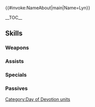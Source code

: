 {{#invoke:NameAbout|main|Name=Lyn}}{{HeroPage Tabs|{{PAGENAME}}}}
{{Hero Infobox
|Name=Lyn
|Title= Wind's Embrace
|artist=ワダサチコ
|GrowthModifier= Gen 2
|WeaponType= Blue Tome
|MoveType= Armored
|Origin= Fire Emblem: The Blazing Blade
|Gender= Female
|actorEN = Wendee Lee
|actorJP=大本眞基子
|releaseDate=February 9, 2018
|TagID=愛の祭リン
|InternalID=218
|Properties=special,tiara,specRate_202202
|cv1=6
|cv2=100200
|description=A noble of Caelin whose full name is Lyndis. She hopes that her gifts express all of the feelings she normally doesn't put into words. Appears in Fire Emblem: The Blazing Blade.
}}

__TOC__

{{Stats Page
|Lv1HP=18|Lv1ATK=9|Lv1SPD=10|Lv1DEF=5|Lv1RES=10
|GRHP=45|GRATK=50|GRSPD=60|GRDEF=50|GRRES=55
}}

== Skills ==
===Weapons===
{{Weapons Table
|weapon1=Light
|weapon1Default=1
|weapon1Unlock=1
|weapon2=Ellight
|weapon2Default=3
|weapon2Unlock=2
|weapon3=Blue Gift
|weapon3Default=4
|weapon3Unlock=3
|weapon4=Blue Gift+
|weapon4Default=5
|weapon4Unlock=5
}}

===Assists===
{{Assists Table
|assist1=Ardent Sacrifice
|assist1Default=4
|assist1Unlock=3
}}

===Specials===
{{Specials Table
}}

===Passives===
{{Passives Table
|passiveA1=Atk/Spd Bond 1
|passiveA2=Atk/Spd Bond 2
|passiveA3=Atk/Spd Bond 3
|passiveA1Unlock=3
|passiveA2Unlock=4
|passiveA3Unlock=5
|passiveB1=Guard 1
|passiveB2=Guard 2
|passiveB3=Guard 3
|passiveB1Unlock=3
|passiveB2Unlock=4
|passiveB3Unlock=5
|passiveC1=Armor March 1
|passiveC2=Armor March 2
|passiveC3=Armor March 3
|passiveC1Unlock=1
|passiveC2Unlock=2
|passiveC3Unlock=4
}}

{{Heroes Navbox}}
[[Category:Day of Devotion units]]
